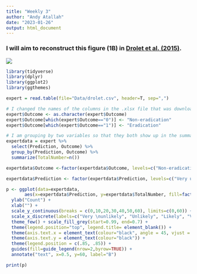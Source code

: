 ```yaml
---
title: "Weekly 3"
author: "Andy Atallah"
date: "2023-01-26"
output: html_document
---
```

### I will aim to reconstruct this figure (1B) in [Drolet et al. (2015)](https://www.jstor.org/stable/pdf/24432314.pdf?refreqid=excelsior%3A9c46a2d9bd6552f69aa40f3895a2613b&ab_segments=&origin=&acceptTC=1). 
![](/Users/terry/Desktop/Drolet.jpg)


```r
library(tidyverse)
library(dplyr)
library(ggplot2)
library(ggthemes)

expert = read.table(file="Data/drolet.csv", header=T, sep=",")

# I changed the names of the columns in the .xlsx file that was downloaded so they would be less unwieldy; they showed as multiple words with dots between them when I imported them previously. I would like to convert a column that had 0s and 1s into the description of the variable, which had been included in the column title by the researchers. 
expert$Outcome <- as.character(expert$Outcome)
expert$Outcome[which(expert$Outcome=="0")] <- "Non-eradication"
expert$Outcome[which(expert$Outcome=="1")] <- "Eradication"

# I am grouping by two variables so that they both show up in the summary.            
expertdata = expert %>%
  select(Prediction, Outcome) %>%
  group_by(Prediction, Outcome) %>%
  summarize(TotalNumber=n())

expertdata$Outcome <-factor(expertdata$Outcome, levels=c("Non-eradication", "Eradication"))

expertdata$Prediction <- factor(expertdata$Prediction, levels=c("Very unlikely", "Unlikely", "Likely", "Very likely"))

p <- ggplot(data=expertdata, 
       aes(x=expertdata$Prediction, y=expertdata$TotalNumber, fill=factor(Outcome))) +   geom_bar(position="dodge", stat="identity", width=0.5, color="black") +
  ylab("Count") +
  xlab("") +
  scale_y_continuous(breaks = c(0,10,20,30,40,50,60), limits=c(0,60)) +
  scale_x_discrete(labels=c("Very \nunlikely", "Unlikely", "Likely", "Very likely")) +
  theme_few() + scale_fill_grey(start=0.99, end=0.7) +
  theme(legend.position="top", legend.title= element_blank()) +
  theme(axis.text.x = element_text(colour="black", angle = 45, vjust = 1, hjust=1)) +
  theme(axis.text.y = element_text(colour="black")) + 
  theme(legend.position = c(.85, .85)) +
  guides(fill=guide_legend(nrow=2,byrow=TRUE)) +
  annotate("text", x=0.5, y=60, label="B")

print(p)
```


